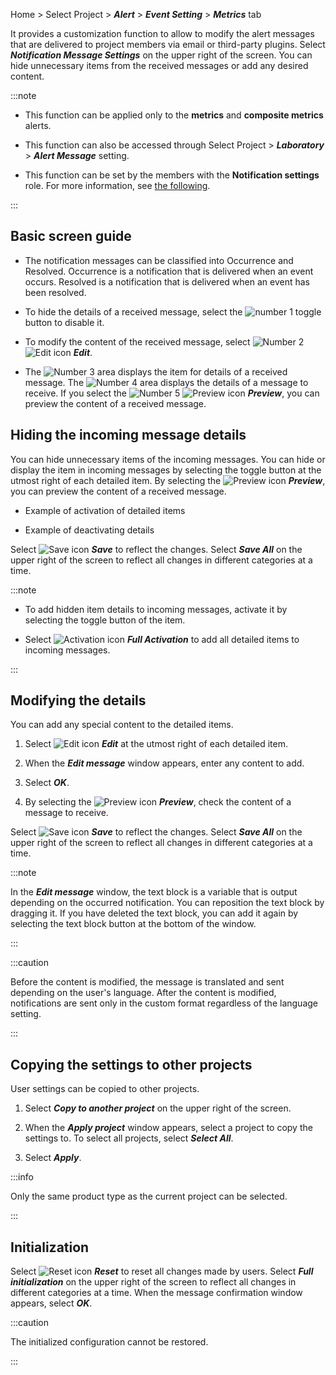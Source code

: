 Home > Select Project > **_Alert_** > **_Event Setting_** > **_Metrics_** tab

It provides a customization function to allow to modify the alert messages that are delivered to project members via email or third-party plugins. Select **_Notification Message Settings_** on the upper right of the screen. You can hide unnecessary items from the received messages or add any desired content.

<ImgLang img='notification-set-message.png' desc='알림 메시지 설정' />

:::note

- This function can be applied only to the **metrics** and **composite metrics** alerts.

- This function can also be accessed through Select Project > **_Laboratory_** > **_Alert Message_** setting.

- This function can be set by the members with the **Notification settings** role. For more information, see [the following](../project/project-structure#project-auth).

:::

## Basic screen guide

<ImgLang img='notification-set-message-main.png' desc='알림 메시지 설정' />

- The notification messages can be classified into <span class='occur set-noti'>Occurrence</span> and <span class='resolve set-noti'>Resolved</span>. <span class='occur set-noti'>Occurrence</span> is a notification that is delivered when an event occurs. <span class='resolve set-noti'>Resolved</span> is a notification that is delivered when an event has been resolved.

- To hide the details of a received message, select the ![number 1](/img/number-01.png) toggle button to disable it.

- To modify the content of the received message, select ![Number 2](/img/number-02.png) ![Edit icon](/img/ico-edit.svg) **_Edit_**.

- The ![Number 3](/img/number-03.png) area displays the item for details of a received message. The ![Number 4](/img/number-04.png) area displays the details of a message to receive. If you select the ![Number 5](/img/number-05.png) ![Preview icon](/img/ico-noti.svg) **_Preview_**, you can preview the content of a received message.


## Hiding the incoming message details

You can hide unnecessary items of the incoming messages. You can hide or display the item in incoming messages by selecting the toggle button at the utmost right of each detailed item. By selecting the ![Preview icon](/img/ico-noti.svg) **_Preview_**, you can preview the content of a received message.

- Example of activation of detailed items

  <ImgLang img='notification-set-message-preview.png' desc='활성화 미리보기' />

- Example of deactivating details

  <ImgLang img='notification-set-message-preview-disabled.png' desc='비활성화 미리보기' />

Select ![Save icon](/img/ic-s-check.svg) **_Save_** to reflect the changes. Select **_Save All_** on the upper right of the screen to reflect all changes in different categories at a time.

:::note

- To add hidden item details to incoming messages, activate it by selecting the toggle button of the item.

- Select ![Activation icon](/img/ic-power.svg) **_Full Activation_** to add all detailed items to incoming messages.

:::

## Modifying the details

You can add any special content to the detailed items. 

1. Select ![Edit icon](/img/ico-edit.svg) **_Edit_** at the utmost right of each detailed item.

2. When the **_Edit message_** window appears, enter any content to add.

   <ImgLang img='notification-set-message-edit.png' desc='메시지 편집' />

3. Select **_OK_**.

4. By selecting the ![Preview icon](/img/ico-noti.svg) **_Preview_**, check the content of a message to receive.

   <ImgLang img='notification-set-message-edit-preview.png' desc='메시지 편집' />

Select ![Save icon](/img/ic-s-check.svg) **_Save_** to reflect the changes. Select **_Save All_** on the upper right of the screen to reflect all changes in different categories at a time.

:::note

In the **_Edit message_** window, the text block is a variable that is output depending on the occurred notification. You can reposition the text block by dragging it. If you have deleted the text block, you can add it again by selecting the text block button at the bottom of the window.

<ImgLang img='notification-set-message-edit-block.png' desc='메시지 편집' />

:::

:::caution

Before the content is modified, the message is translated and sent depending on the user's language. After the content is modified, notifications are sent only in the custom format regardless of the language setting.

:::

## Copying the settings to other projects

User settings can be copied to other projects. 

1. Select **_Copy to another project_** on the upper right of the screen.

2. When the **_Apply project_** window appears, select a project to copy the settings to. To select all projects, select **_Select All_**.

3. Select **_Apply_**.

:::info

Only the same product type as the current project can be selected.

:::

## Initialization

Select ![Reset icon](/img/ico-reset.svg) **_Reset_** to reset all changes made by users. Select **_Full initialization_** on the upper right of the screen to reflect all changes in different categories at a time. When the message confirmation window appears, select **_OK_**.

:::caution

The initialized configuration cannot be restored.

:::
